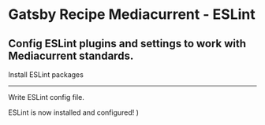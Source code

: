 # Gatsby Recipe Mediacurrent - ESLint
Config ESLint plugins and settings to work with Mediacurrent standards.
---
Install ESLint packages
<NPMPackage name="eslint" />
<NPMPackage name="babel-eslint" />
<NPMPackage name="eslint-config-prettier" />
<NPMPackage name="eslint-plugin-jsx-a11y" />
<NPMPackage name="eslint-plugin-react" />
<NPMPackage name="eslint-plugin-react-hooks" />

---

Write ESLint config file.

<File
  path=".eslintrc.json"
  content="https://raw.githubusercontent.com/mediacurrent/gatsby-recipe-mediacurrent/master/recipe/eslint/.eslintrc.json"
/>

ESLint is now installed and configured! )
